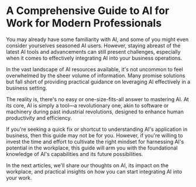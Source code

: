# A Comprehensive Guide to AI for Work for Modern Professionals

You may already have some familiarity with AI, and some of you might even consider yourselves seasoned AI users. However, staying abreast of the latest AI tools and advancements can still present challenges, especially when it comes to effectively integrating AI into your business operations.

In the vast landscape of AI resources available, it's not uncommon to feel overwhelmed by the sheer volume of information. Many promise solutions but fall short of providing practical guidance on leveraging AI effectively in a business setting.

The reality is, there's no easy or one-size-fits-all answer to mastering AI. At its core, AI is simply a tool—a revolutionary one, akin to software or machinery during past industrial revolutions, designed to enhance human productivity and efficiency.

If you're seeking a quick fix or shortcut to understanding AI's application in business, then this guide may not be for you. However, if you're willing to invest the time and effort to cultivate the right mindset for harnessing AI's potential in the workplace, this guide will arm you with the foundational knowledge of AI's capabilities and its future possibilities.

In the next articles, we'll share our thoughts on AI, its impact on the workplace, and practical insights on how you can start integrating AI into your work.


<PageFooter />
